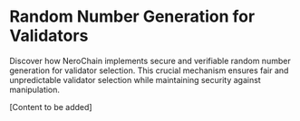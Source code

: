 # Random Number Generation for Validators

Discover how NeroChain implements secure and verifiable random number generation for validator selection. This crucial mechanism ensures fair and unpredictable validator selection while maintaining security against manipulation.

[Content to be added] 